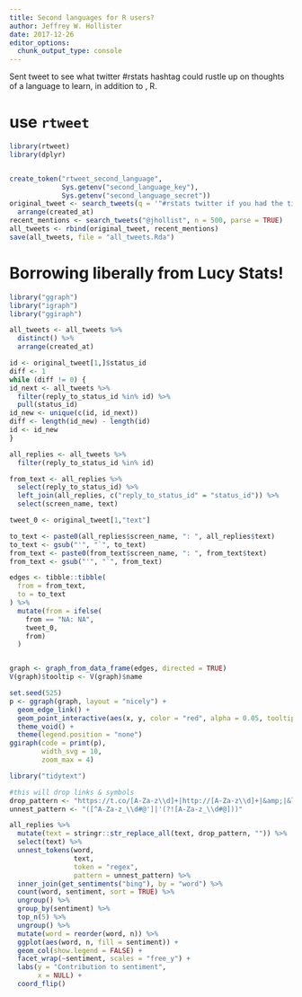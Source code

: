 ```yaml
---
title: Second languages for R users?
author: Jeffrey W. Hollister
date: 2017-12-26
editor_options: 
  chunk_output_type: console
---
```


Sent tweet to see what twitter #rstats hashtag could rustle up on thoughts of a language to learn, in addition to , R.

# use `rtweet`

```r
library(rtweet)
library(dplyr)


create_token("rtweet_second_language", 
             Sys.getenv("second_language_key"),
             Sys.getenv("second_language_secret"))
original_tweet <- search_tweets(q = '"#rstats twitter if you had the time and wanted to learn another language what language would you choose and why?"', include_rts = TRUE, parse = TRUE) %>%
  arrange(created_at)
recent_mentions <- search_tweets("@jhollist", n = 500, parse = TRUE) 
all_tweets <- rbind(original_tweet, recent_mentions)
save(all_tweets, file = "all_tweets.Rda")
```

# Borrowing liberally from Lucy Stats!

```r
library("ggraph")
library("igraph")
library("ggiraph")

all_tweets <- all_tweets %>%
  distinct() %>%
  arrange(created_at)

id <- original_tweet[1,]$status_id
diff <- 1
while (diff != 0) {
id_next <- all_tweets %>%
  filter(reply_to_status_id %in% id) %>%
  pull(status_id)
id_new <- unique(c(id, id_next))
diff <- length(id_new) - length(id)
id <- id_new
}

all_replies <- all_tweets %>% 
  filter(reply_to_status_id %in% id)

from_text <- all_replies %>%
  select(reply_to_status_id) %>%
  left_join(all_replies, c("reply_to_status_id" = "status_id")) %>%
  select(screen_name, text)

tweet_0 <- original_tweet[1,"text"]

to_text <- paste0(all_replies$screen_name, ": ", all_replies$text)
to_text <- gsub("'", "`", to_text)
from_text <- paste0(from_text$screen_name, ": ", from_text$text)
from_text <- gsub("'", "`", from_text)

edges <- tibble::tibble(
  from = from_text,
  to = to_text
) %>%
  mutate(from = ifelse(
    from == "NA: NA",
    tweet_0,
    from)
  )


graph <- graph_from_data_frame(edges, directed = TRUE)
V(graph)$tooltip <- V(graph)$name

set.seed(525)
p <- ggraph(graph, layout = "nicely") + 
  geom_edge_link() + 
  geom_point_interactive(aes(x, y, color = "red", alpha = 0.05, tooltip = tooltip)) +
  theme_void() + 
  theme(legend.position = "none")
ggiraph(code = print(p),
        width_svg = 10,
        zoom_max = 4)

library("tidytext")

#this will drop links & symbols
drop_pattern <- "https://t.co/[A-Za-z\\d]+|http://[A-Za-z\\d]+|&amp;|&lt;|&gt;|RT|https|ht"
unnest_pattern <- "([^A-Za-z_\\d#@']|'(?![A-Za-z_\\d#@]))"

all_replies %>% 
  mutate(text = stringr::str_replace_all(text, drop_pattern, "")) %>%
  select(text) %>%
  unnest_tokens(word, 
                text, 
                token = "regex", 
                pattern = unnest_pattern) %>%
  inner_join(get_sentiments("bing"), by = "word") %>%
  count(word, sentiment, sort = TRUE) %>%
  ungroup() %>%
  group_by(sentiment) %>%
  top_n(5) %>%
  ungroup() %>%
  mutate(word = reorder(word, n)) %>%
  ggplot(aes(word, n, fill = sentiment)) +
  geom_col(show.legend = FALSE) +
  facet_wrap(~sentiment, scales = "free_y") +
  labs(y = "Contribution to sentiment",
       x = NULL) +
  coord_flip()
```
